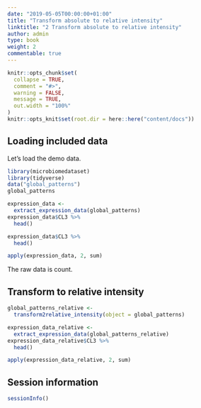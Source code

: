 ```yaml
---
date: "2019-05-05T00:00:00+01:00"
title: "Transform absolute to relative intensity"
linktitle: "2 Transform absolute to relative intensity"
author: admin
type: book
weight: 2
commentable: true
---
```



```r
knitr::opts_chunk$set(
  collapse = TRUE,
  comment = "#>",
  warning = FALSE,
  message = TRUE,
  out.width = "100%"
)
knitr::opts_knit$set(root.dir = here::here("content/docs"))
```


## Loading included data

Let's load the demo data.

```r
library(microbiomedataset)
library(tidyverse)
data("global_patterns")
global_patterns
```

```r
expression_data <-
  extract_expression_data(global_patterns)
expression_data$CL3 %>% 
  head()
```

```r
expression_data$CL3 %>% 
  head()
```

```r
apply(expression_data, 2, sum)
```
The raw data is count.

## Transform to relative intensity

```r
global_patterns_relative <-
  transform2relative_intensity(object = global_patterns)
```

```r
expression_data_relative <-
  extract_expression_data(global_patterns_relative)
expression_data_relative$CL3 %>% 
  head()
```

```r
apply(expression_data_relative, 2, sum)
```
## Session information

```r
sessionInfo()
```

